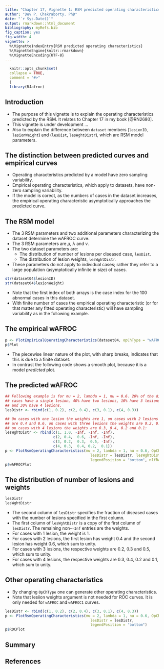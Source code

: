 ```yaml
---
title: "Chapter 17, Vignette 1: RSM predicted operating characteristics: lesDist and lesWghtDistr"
author: "Dev P. Chakraborty, PhD"
date: "`r Sys.Date()`"
output: rmarkdown::html_document
bibliography: myRefs.bib
fig_caption: yes
fig.width: 4
vignette: >
  %\VignetteIndexEntry{RSM predicted operating characteristics}
  %\VignetteEngine{knitr::rmarkdown}
  %\VignetteEncoding{UTF-8}
---
```

  
```r
  knitr::opts_chunk$set(
  collapse = TRUE,
  comment = "#>"
  )
  library(RJafroc)
```

## Introduction
* The purpose of this vignette is to explain the operating characteristics predicted by the RSM. It relates to Chapter 17 in my book [@RN2680]. 
* This vignette is under development ...
* Also to explain the difference between `dataset` members (`lesionID`, `lesionWeight`) and (`lesDist`,  `lesWghtDistr`), which are RSM model parameters. 

## The distinction between predicted curves and empirical curves
* Operating characteristics predicted by a model have zero sampling variability.  
* Empirical operating characteristics, which apply to datasets, have non-zero sampling variability. 
* If the model is corect, as the numbers of cases in the dataset increases, the empirical operating characteristic asymptotically approaches the predicted curve. 

## The RSM model
* The 3 RSM parameters and two additional parameters characterizing the dataset determine the wAFROC curve.
* The 3 RSM parameters are $\mu$, $\lambda$ and $\nu$. 
* The two dataset parameters are:
    + The distribution of number of lesions per diseased case, `lesDist`.
    + The distribution of lesion weights, `lesWghtDistr`.
* These parameters do not apply to individual cases; rather they refer to a large population (asymptotically infinite in size) of cases. 

```r
str(dataset04$lesionID)
str(dataset04$lesionWeight)
```

* Note that the first index of both arrays is the case index for the 100 abnormal cases in this dataset. 
* With finite number of cases the empirical operating characteristic (or for that matter any fitted operating characteristic) will have sampling variability as in the following example.

## The empirical wAFROC

```r
p <- PlotEmpiricalOperatingCharacteristics(dataset04, opChType = "wAFROC")
p$Plot
```

* The piecewise linear nature of the plot, with sharp breaks, indicates that this is due to a finite dataset.
* In contrast the following code shows a smooth plot, because it is a model *predicted* plot.

## The predicted wAFROC

```r
## Following example is for mu = 2, lambda = 1, nu = 0.6. 20% of the diseased 
## cases have a single lesion, 40% have two lesions, 10% have 3 lesions, 
## and 30% have 4 lesions.  
lesDistr <- rbind(c(1, 0.2), c(2, 0.4), c(3, 0.1), c(4, 0.3))

## On cases with one lesion the weights are 1, on cases with 2 lesions the weights
## are 0.4 and 0.6, on cases with three lesions the weights are 0.2, 0.3 and 0.5, and
## on cases with 4 lesions the weights are 0.3, 0.4, 0.2 and 0.1: 
lesWghtDistr <- rbind(c(1, 1.0, -Inf, -Inf, -Inf), 
                      c(2, 0.4,  0.6, -Inf, -Inf), 
                      c(3, 0.2,  0.3,  0.5, -Inf), 
                      c(4, 0.3,  0.4, 0.2,  0.1))
p <- PlotRsmOperatingCharacteristics(mu = 2, lambda = 1, nu = 0.6, OpChType = "wAFROC",
                                       lesDistr = lesDistr, lesWghtDistr = lesWghtDistr, 
                                       legendPosition = "bottom", nlfRange = c(0, 1), llfRange = c(0, 1))
p$wAFROCPlot
```

## The distribution of number of lesions and weights 


```r
lesDistr
lesWghtDistr
```

* The second column of `lesDistr` specifies the fraction of diseased cases with the number of lesions specified in the first column.
* The first column of `lesWghtDistr` is a copy of the first column of `lesDistr`. The remaining non-`-Inf` entries are the weights. 
* For cases with 1 lesion, the weight is 1. 
* For cases with 2 lesions, the first lesion has weight 0.4 and the second lesion has weight 0.6, which sum to unity.
* For cases with 3 lesions, the respective weights are  0.2, 0.3 and 0.5, which sum to unity. 
* For cases with 4 lesions, the respective weights are  0.3, 0.4, 0.2 and 0.1, which sum to unity.


## Other operating characteristics
* By changing `OpChType` one can generate other operating characteristics.
* Note that lesiion weights argument is not needed for ROC curves. It is only needed for `wAFROC` and `wAFROC1` curves.

```r
lesDistr <- rbind(c(1, 0.2), c(2, 0.4), c(3, 0.1), c(4, 0.3))
p <- PlotRsmOperatingCharacteristics(mu = 2, lambda = 1, nu = 0.6, OpChType = "ROC",
                                       lesDistr = lesDistr,  
                                       legendPosition = "bottom")
p$ROCPlot
```


## Summary  



## References  
